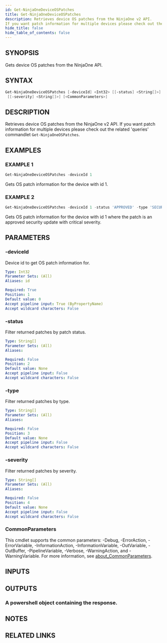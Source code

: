```yaml
---
id: Get-NinjaOneDeviceOSPatches
title: Get-NinjaOneDeviceOSPatches
description: Retrieves device OS patches from the NinjaOne v2 API.
If you want patch information for multiple devices please check out the related 'queries' commandlet `Get-NinjaOneOSPatches`.
hide_title: false
hide_table_of_contents: false
---
```


## SYNOPSIS

Gets device OS patches from the NinjaOne API.

## SYNTAX

```powershell
Get-NinjaOneDeviceOSPatches [-deviceId] <Int32> [[-status] <String[]>] [[-type] <String[]>]
 [[-severity] <String[]>] [<CommonParameters>]
```

## DESCRIPTION

Retrieves device OS patches from the NinjaOne v2 API.
If you want patch information for multiple devices please check out the related 'queries' commandlet `Get-NinjaOneOSPatches`.

## EXAMPLES

### EXAMPLE 1

```powershell
Get-NinjaOneDeviceOSPatches -deviceId 1
```

Gets OS patch information for the device with id 1.

### EXAMPLE 2

```powershell
Get-NinjaOneDeviceOSPatches -deviceId 1 -status 'APPROVED' -type 'SECURITY_UPDATES' -severity 'CRITICAL'
```

Gets OS patch information for the device with id 1 where the patch is an approved security update with critical severity.

## PARAMETERS

### -deviceId

Device id to get OS patch information for.

```yaml
Type: Int32
Parameter Sets: (All)
Aliases: id

Required: True
Position: 1
Default value: 0
Accept pipeline input: True (ByPropertyName)
Accept wildcard characters: False
```

### -status

Filter returned patches by patch status.

```yaml
Type: String[]
Parameter Sets: (All)
Aliases:

Required: False
Position: 2
Default value: None
Accept pipeline input: False
Accept wildcard characters: False
```

### -type

Filter returned patches by type.

```yaml
Type: String[]
Parameter Sets: (All)
Aliases:

Required: False
Position: 3
Default value: None
Accept pipeline input: False
Accept wildcard characters: False
```

### -severity

Filter returned patches by severity.

```yaml
Type: String[]
Parameter Sets: (All)
Aliases:

Required: False
Position: 4
Default value: None
Accept pipeline input: False
Accept wildcard characters: False
```

### CommonParameters

This cmdlet supports the common parameters: -Debug, -ErrorAction, -ErrorVariable, -InformationAction, -InformationVariable, -OutVariable, -OutBuffer, -PipelineVariable, -Verbose, -WarningAction, and -WarningVariable. For more information, see [about_CommonParameters](http://go.microsoft.com/fwlink/?LinkID=113216).

## INPUTS

## OUTPUTS

### A powershell object containing the response.

## NOTES

## RELATED LINKS
